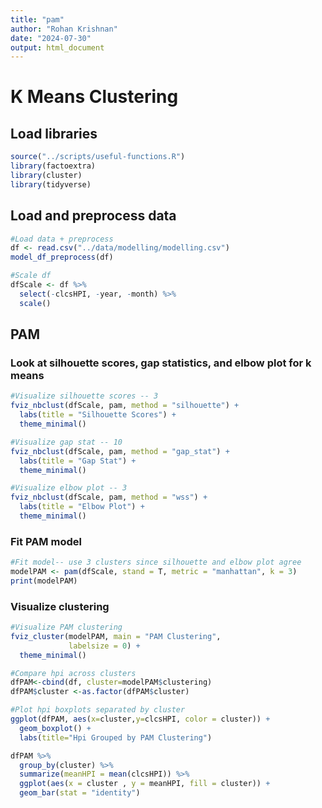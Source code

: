```yaml
---
title: "pam"
author: "Rohan Krishnan"
date: "2024-07-30"
output: html_document
---
```

# K Means Clustering

## Load libraries
```r
source("../scripts/useful-functions.R")
library(factoextra)
library(cluster)
library(tidyverse)
```

## Load and preprocess data
```r
#Load data + preprocess
df <- read.csv("../data/modelling/modelling.csv")
model_df_preprocess(df)

#Scale df
dfScale <- df %>%
  select(-clcsHPI, -year, -month) %>%
  scale()
```

## PAM

### Look at silhouette scores, gap statistics, and elbow plot for k means
```r
#Visualize silhouette scores -- 3
fviz_nbclust(dfScale, pam, method = "silhouette") +
  labs(title = "Silhouette Scores") +
  theme_minimal()

#Visualize gap stat -- 10
fviz_nbclust(dfScale, pam, method = "gap_stat") +
  labs(title = "Gap Stat") + 
  theme_minimal()

#Visualize elbow plot -- 3
fviz_nbclust(dfScale, pam, method = "wss") + 
  labs(title = "Elbow Plot") + 
  theme_minimal()
```

### Fit PAM model
```r
#Fit model-- use 3 clusters since silhouette and elbow plot agree
modelPAM <- pam(dfScale, stand = T, metric = "manhattan", k = 3)
print(modelPAM)
```

### Visualize clustering
```r
#Visualize PAM clustering
fviz_cluster(modelPAM, main = "PAM Clustering",
             labelsize = 0) + 
  theme_minimal()

#Compare hpi across clusters
dfPAM<-cbind(df, cluster=modelPAM$clustering)
dfPAM$cluster <-as.factor(dfPAM$cluster)

#Plot hpi boxplots separated by cluster
ggplot(dfPAM, aes(x=cluster,y=clcsHPI, color = cluster)) + 
  geom_boxplot() + 
  labs(title="Hpi Grouped by PAM Clustering")

dfPAM %>%
  group_by(cluster) %>%
  summarize(meanHPI = mean(clcsHPI)) %>%
  ggplot(aes(x = cluster , y = meanHPI, fill = cluster)) + 
  geom_bar(stat = "identity")
```
